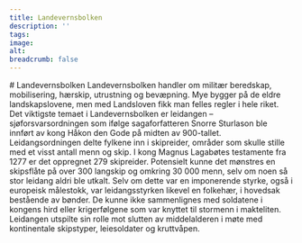 ```yaml
---
title: Landevernsbolken
description: ''
tags:
image: 
alt: 
breadcrumb: false
---
```



<SitatHero 
    title='Landevernsbolken' 
    ingress='«Nå går det så ille på grunn av folks synder at en hedensk eller kristen hær ett eller annet sted angriper Norges konges rike»'  
    footer='Landevernsbolken, kapittel 3'
/>
 
<Container margin={0} padding={0}>
    <Spacer height={6} / >
    # Landevernsbolken
</Container>
 
<Container stil="firstletter">
   Landevernsbolken handler om militær beredskap, mobilisering, hærskip, utrustning og bevæpning. Mye bygger på de eldre landskapslovene, men med Landsloven fikk man felles regler i hele riket. Det viktigste temaet i Landevernsbolken er leidangen – sjøforsvarsordningen som ifølge sagaforfatteren Snorre Sturlason ble innført av kong Håkon den Gode på midten av 900-tallet. Leidangsordningen delte fylkene inn i skipreider, områder som skulle stille med et visst antall menn og skip. I kong Magnus Lagabøtes testamente fra 1277 er det oppregnet 279 skipreider. Potensielt kunne det mønstres en skipsflåte på over 300 langskip og omkring 30 000 menn, selv om noen så stor leidang aldri ble utkalt. Selv om dette var en imponerende styrke, også i europeisk målestokk, var leidangsstyrken likevel en folkehær, i hovedsak bestående av bønder. De kunne ikke sammenlignes med soldatene i kongens hird eller krigerfølgene som var knyttet til stormenn i makteliten. Leidangen utspilte sin rolle mot slutten av middelalderen i møte med kontinentale skipstyper, leiesoldater og kruttvåpen.
</Container>

<Spacer height={6} />
    
<Container>
    <SubMenuCards items={sections.items} columns={3} gap={10}/>
</Container>





 

